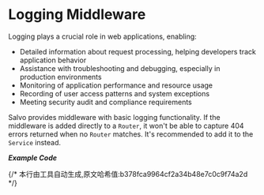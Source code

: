# Logging Middleware

Logging plays a crucial role in web applications, enabling:
- Detailed information about request processing, helping developers track application behavior
- Assistance with troubleshooting and debugging, especially in production environments
- Monitoring of application performance and resource usage
- Recording of user access patterns and system exceptions
- Meeting security audit and compliance requirements

Salvo provides middleware with basic logging functionality. If the middleware is added directly to a `Router`, it won't be able to capture 404 errors returned when no `Router` matches. It's recommended to add it to the `Service` instead.

_**Example Code**_


<Tabs>
  <Tab label="main.rs">
    <LoggingCode/>
  </Tab>
  <Tab label="Cargo.toml">
    <LoggingCargoCode/>
  </Tab>
</Tabs>
{/* 本行由工具自动生成,原文哈希值:b378fca9964cf2a34b48e7c0c9f74a2d */}